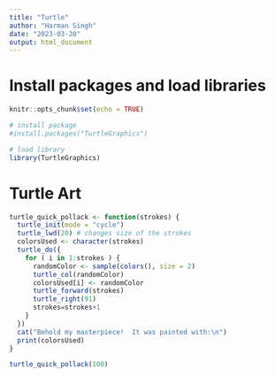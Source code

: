 ```yaml
---
title: "Turtle"
author: "Harman Singh"
date: "2023-03-20"
output: html_document
---
```


# Install packages and load libraries

```r
knitr::opts_chunk$set(echo = TRUE)

# install package
#install.packages("TurtleGraphics")

# load library
library(TurtleGraphics)
```

# Turtle Art

```r
turtle_quick_pollack <- function(strokes) {
  turtle_init(mode = "cycle")
  turtle_lwd(20) # changes size of the strokes
  colorsUsed <- character(strokes)
  turtle_do({
    for ( i in 1:strokes ) {
      randomColor <- sample(colors(), size = 2)
      turtle_col(randomColor)
      colorsUsed[i] <- randomColor
      turtle_forward(strokes)
      turtle_right(91)
      strokes=strokes+1
    }
  })
  cat("Behold my masterpiece!  It was painted with:\n")
  print(colorsUsed)
}

turtle_quick_pollack(100)

```

